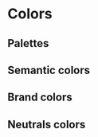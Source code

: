 
<Meta title="Style/Colors" />

# Colors

## Palettes

<ColorPalette>
  <ColorItem
    title="Blue"
    subtitle="--mg-b-color-blue-##"
    colors={{
      '10': 'rgb(227 244 255)',
      '20': 'rgb(209 237 255)',
      '30': 'rgb(166 219 255)',
      '40': 'rgb(106 195 255)',
      '50': 'rgb(64 179 255)',
      '60': 'rgb(22 162 255)',
      '70': 'rgb(0 132 220)',
      '80': 'rgb(0 94 156)',
      '90': 'rgb(0 67 111)',
      '100': 'rgb(0 39 66)',
    }}
  />
  <ColorItem
    title="Green"
    subtitle="--mg-b-color-green-##"
    colors={{
      '10': 'rgb(234 251 244)',
      '20': 'rgb(212 247 234)',
      '30': 'rgb(181 240 219)',
      '40': 'rgb(144 232 202)',
      '50': 'rgb(97 223 179)',
      '60': 'rgb(50 213 156)',
      '70': 'rgb(46 194 142)',
      '80': 'rgb(36 151 111)',
      '90': 'rgb(21 89 66)',
      '100': 'rgb(13 54 40)',
    }}
  />
  <ColorItem
    title="Red"
    subtitle="--mg-b-color-red-##"
    colors={{
      '10': 'rgb(251 233 234)',
      '20': 'rgb(248 216 217)',
      '30': 'rgb(242 174 178)',
      '40': 'rgb(236 134 139)',
      '50': 'rgb(229 96 103)',
      '60': 'rgb(221 42 52)',
      '70': 'rgb(219 31 41)',
      '80': 'rgb(152 21 28)',
      '90': 'rgb(120 17 23)',
      '100': 'rgb(92 13 13)',
    }}
  />
  <ColorItem
    title="Yellow"
    subtitle="--mg-b-color-yellow-##"
    colors={{
      '10': 'rgb(255 247 230)',
      '20': 'rgb(255 240 207)',
      '30': 'rgb(255 226 162)',
      '40': 'rgb(255 212 118)',
      '50': 'rgb(255 195 62)',
      '60': 'rgb(232 177 56)',
      '70': 'rgb(181 138 44)',
      '80': 'rgb(140 107 34)',
      '90': 'rgb(86 66 21)',
      '100': 'rgb(53 41 13)',
    }}
  />
  <ColorItem
    title="Neutral"
    subtitle="--mg-b-color-neutral-##"
    colors={{
      '0': 'rgb(255 255 255)',
      '10': 'rgb(250 251 251)',
      '20': 'rgb(236 238 238)',
      '30': 'rgb(225 227 228)',
      '40': 'rgb(197 201 203)',
      '50': 'rgb(182 188 190)',
      '60': 'rgb(157 165 167)',
      '70': 'rgb(129 139 142)',
      '80': 'rgb(101 113 117)',
      '90': 'rgb(75 89 94)',
      '100': 'rgb(47 64 69)',
      '110': 'rgb(21 40 46)',
      '120': 'rgb(5 9 11)',
    }}
  />
</ColorPalette>

## Semantic colors

<ColorPalette>
  <ColorItem
    title="Danger"
    subtitle="--mg-b-color-danger"
    colors={{
      '--mg-b-color-red-70': 'rgb(219 31 41)',
    }}
  />
  <ColorItem
    title="Info"
    subtitle="--mg-b-color-info"
    colors={{
      '--mg-b-color-blue-80': 'rgb(0 94 156)',
    }}
  />
  <ColorItem
    title="Success"
    subtitle="--mg-b-color-success"
    colors={{
      '--mg-b-color-green-60': 'rgb(50 213 156)',
    }}
  />
  <ColorItem
    title="Warning"
    subtitle="--mg-b-color-warning"
    colors={{
      '--mg-b-color-yellow-50': 'rgb(255 195 62)',
    }}
  />
</ColorPalette>

## Brand colors

<ColorPalette>
  <ColorItem
    title="Primary"
    subtitle="--mg-b-color-primary"
    colors={{
      '--mg-b-color-neutral-110': 'rgb(21 40 46)',
    }}
  />
  <ColorItem
    title="Secondary"
    subtitle="--mg-b-color-secondary"
    colors={{
      '--mg-b-color-neutral-10': 'rgb(250 251 251)',
    }}
  />
  <ColorItem
    title="App"
    subtitle="--mg-b-color-app"
    colors={{
      '--mg-b-color-blue-80': 'rgb(0 94 156)',
    }}
  />
</ColorPalette>

## Neutrals colors

<ColorPalette>
  <ColorItem
    title="Dark"
    subtitle="--mg-b-color-dark"
    colors={{
      '--mg-b-color-neutral-110': 'rgb(21 40 46)',
    }}
  />
  <ColorItem
    title="Light"
    subtitle="--mg-b-color-light"
    colors={{
      '--mg-b-color-neutral-0': 'rgb(255 255 255)',
    }}
  />
</ColorPalette>
